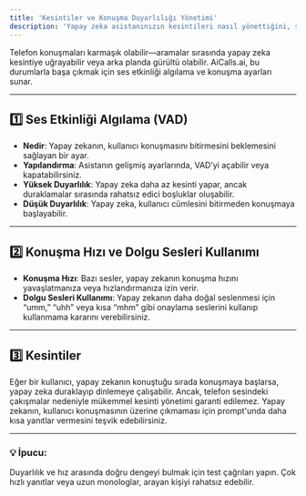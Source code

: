 ```yaml
---
title: 'Kesintiler ve Konuşma Duyarlılığı Yönetimi'
description: 'Yapay zeka asistanınızın kesintileri nasıl yönettiğini, ses etkinliği algılama ve konuşma desenlerini nasıl yapılandıracağınızı öğrenin.'
---
```


Telefon konuşmaları karmaşık olabilir—aramalar sırasında yapay zeka kesintiye uğrayabilir veya arka planda gürültü olabilir. AiCalls.ai, bu durumlarla başa çıkmak için ses etkinliği algılama ve konuşma ayarları sunar.

---

## 1️⃣ **Ses Etkinliği Algılama (VAD)**
- **Nedir**: Yapay zekanın, kullanıcı konuşmasını bitirmesini beklemesini sağlayan bir ayar.
- **Yapılandırma**: Asistanın gelişmiş ayarlarında, VAD’yi açabilir veya kapatabilirsiniz.
- **Yüksek Duyarlılık**: Yapay zeka daha az kesinti yapar, ancak duraklamalar sırasında rahatsız edici boşluklar oluşabilir.
- **Düşük Duyarlılık**: Yapay zeka, kullanıcı cümlesini bitirmeden konuşmaya başlayabilir.

---

## 2️⃣ **Konuşma Hızı ve Dolgu Sesleri Kullanımı**
- **Konuşma Hızı**: Bazı sesler, yapay zekanın konuşma hızını yavaşlatmanıza veya hızlandırmanıza izin verir.
- **Dolgu Sesleri Kullanımı**: Yapay zekanın daha doğal seslenmesi için “umm,” “uhh” veya kısa “mhm” gibi onaylama seslerini kullanıp kullanmama kararını verebilirsiniz.

---

## 3️⃣ **Kesintiler**
Eğer bir kullanıcı, yapay zekanın konuştuğu sırada konuşmaya başlarsa, yapay zeka duraklayıp dinlemeye çalışabilir. Ancak, telefon sesindeki çakışmalar nedeniyle mükemmel kesinti yönetimi garanti edilemez.
Yapay zekanın, kullanıcı konuşmasının üzerine çıkmaması için prompt'unda daha kısa yanıtlar vermesini teşvik edebilirsiniz.

---

### 💡 **İpucu**:
Duyarlılık ve hız arasında doğru dengeyi bulmak için test çağrıları yapın. Çok hızlı yanıtlar veya uzun monologlar, arayan kişiyi rahatsız edebilir.

